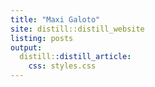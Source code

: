 ```yaml
---
title: "Maxi Galoto"
site: distill::distill_website
listing: posts
output:
  distill::distill_article:
    css: styles.css
---
```








